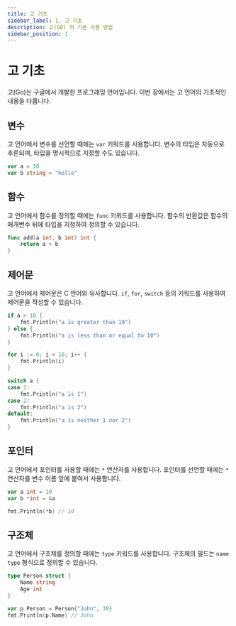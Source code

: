```yaml
---
title: 고 기초
sidebar_label: 1. 고 기초
description: 고(GO) 의 기본 사용 방법
sidebar_position: 1
---
```


# 고 기초

고(Go)는 구글에서 개발한 프로그래밍 언어입니다. 이번 장에서는 고 언어의 기초적인 내용을 다룹니다.

## 변수

고 언어에서 변수를 선언할 때에는 `var` 키워드를 사용합니다. 변수의 타입은 자동으로 추론되며, 타입을 명시적으로 지정할 수도 있습니다.

```go
var a = 10
var b string = "hello"
```

## 함수

고 언어에서 함수를 정의할 때에는 `func` 키워드를 사용합니다. 함수의 반환값은 함수의 매개변수 뒤에 타입을 지정하여 정의할 수 있습니다.

```go
func add(a int, b int) int {
    return a + b
}
```

## 제어문

고 언어에서 제어문은 C 언어와 유사합니다. `if`, `for`, `switch` 등의 키워드를 사용하여 제어문을 작성할 수 있습니다.

```go
if a > 10 {
    fmt.Println("a is greater than 10")
} else {
    fmt.Println("a is less than or equal to 10")
}

for i := 0; i < 10; i++ {
    fmt.Println(i)
}

switch a {
case 1:
    fmt.Println("a is 1")
case 2:
    fmt.Println("a is 2")
default:
    fmt.Println("a is neither 1 nor 2")
}
```

## 포인터

고 언어에서 포인터를 사용할 때에는 `*` 연산자를 사용합니다. 포인터를 선언할 때에는 `*` 연산자를 변수 이름 앞에 붙여서 사용합니다.

```go
var a int = 10
var b *int = &a

fmt.Println(*b) // 10
```

## 구조체

고 언어에서 구조체를 정의할 때에는 `type` 키워드를 사용합니다. 구조체의 필드는 `name type` 형식으로 정의할 수 있습니다.

```go
type Person struct {
    Name string
    Age int
}

var p Person = Person{"John", 30}
fmt.Println(p.Name) // John
```
